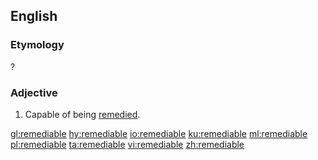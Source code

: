 ==English==

===Etymology===
{{suffix|en|remedy|able}}?

===Adjective===
{{en-adj}}

# Capable of being [[remedy|remedied]].

[[gl:remediable]]
[[hy:remediable]]
[[io:remediable]]
[[ku:remediable]]
[[ml:remediable]]
[[pl:remediable]]
[[ta:remediable]]
[[vi:remediable]]
[[zh:remediable]]